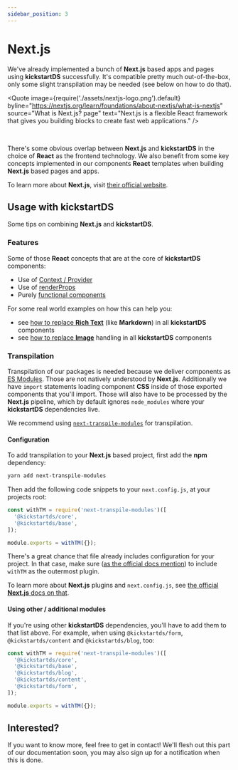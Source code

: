 ```yaml
---
sidebar_position: 3
---
```



# Next.js

We've already implemented a bunch of **Next.js** based apps and pages using **kickstartDS** successfully. It's compatible pretty much out-of-the-box, only some slight transpilation may be needed (see below on how to do that).

<Quote
  image={require('./assets/nextjs-logo.png').default}
  byline="https://nextjs.org/learn/foundations/about-nextjs/what-is-nextjs"
  source="What is Next.js? page"
  text="Next.js is a flexible React framework that gives you building blocks to create fast web applications."
/>

<br />

There's some obvious overlap between **Next.js** and **kickstartDS** in the choice of **React** as the frontend technology. We also benefit from some key concepts implemented in our components **React** templates when building **Next.js** based pages and apps.

To learn more about **Next.js**, visit [their official website](https://nextjs.org/).

## Usage with **kickstartDS**

Some tips on combining **Next.js** and **kickstartDS**.

### Features

Some of those **React** concepts that are at the core of **kickstartDS** components:

- Use of [Context / Provider](https://reactjs.org/docs/context.html)
- Use of [renderProps](https://reactjs.org/docs/render-props.html)
- Purely [functional components](https://blog.logrocket.com/what-are-react-pure-functional-components/)

For some real world examples on how this can help you:

- see [how to replace **Rich Text**](../react/rich-text-rendering.md) (like **Markdown**) in all **kickstartDS** components
- see [how to replace **Image**](../react/image-rendering.md) handling in all **kickstartDS** components

### Transpilation

Transpilation of our packages is needed because we deliver components as [ES Modules](https://developer.mozilla.org/en-US/docs/Web/JavaScript/Guide/Modules). Those are not natively understood by **Next.js**. Additionally we have `import` statements loading component **CSS** inside of those exported components that you'll import. Those will also have to be processed by the **Next.js** pipeline, which by default ignores `node_modules` where your **kickstartDS** dependencies live.

We recommend using [`next-transpile-modules`](https://github.com/martpie/next-transpile-modules) for transpilation.

#### Configuration

To add transpilation to your **Next.js** based project, first add the **npm** dependency:

```bash
yarn add next-transpile-modules
```

Then add the following code snippets to your `next.config.js`, at your projects root:

```js next.config.js
const withTM = require('next-transpile-modules')([
  '@kickstartds/core',
  '@kickstartds/base',
]);

module.exports = withTM({});
```

There's a great chance that file already includes configuration for your project. In that case, make sure ([as the official docs mention](https://github.com/martpie/next-transpile-modules#examples)) to include `withTM` as the outermost plugin.

To learn more about **Next.js** plugins and `next.config.js`, see [the official **Next.js** docs on that](https://nextjs.org/docs/api-reference/next.config.js/introduction).

#### Using other / additional modules

If you're using other **kickstartDS** dependencies, you'll have to add them to that list above. For example, when using `@kickstartds/form`, `@kickstartds/content` and `@kickstartds/blog`, too:

```js next.config.js
const withTM = require('next-transpile-modules')([
  '@kickstartds/core',
  '@kickstartds/base',
  '@kickstartds/blog',
  '@kickstartds/content',
  '@kickstartds/form',
]);

module.exports = withTM({});
```

## Interested?

If you want to know more, feel free to get in contact! We'll flesh out this part of our documentation soon, you may also sign up for a notification when this is done.
